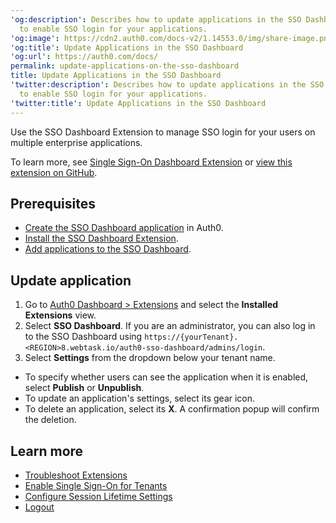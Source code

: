 ---
'og:description': Describes how to update applications in the SSO Dashboard Extension
  to enable SSO login for your applications.
'og:image': https://cdn2.auth0.com/docs-v2/1.14553.0/img/share-image.png
'og:title': Update Applications in the SSO Dashboard
'og:url': https://auth0.com/docs/
permalink: update-applications-on-the-sso-dashboard
title: Update Applications in the SSO Dashboard
'twitter:description': Describes how to update applications in the SSO Dashboard Extension
  to enable SSO login for your applications.
'twitter:title': Update Applications in the SSO Dashboard
---
Use the SSO Dashboard Extension to manage <Tooltip tip="Single Sign-On (SSO): Service that, after a user logs into one applicaton, automatically logs that user in to other applications." cta="View Glossary" href="/docs/glossary?term=SSO">SSO</Tooltip> login for your users on multiple enterprise applications.

To learn more, see [Single Sign-On Dashboard Extension](/docs/customize/extensions/single-sign-on-dashboard-extension) or [view this extension on GitHub](https://github.com/auth0-extensions/auth0-sso-dashboard-extension).

## Prerequisites

* [Create the SSO Dashboard application](/docs/customize/extensions/single-sign-on-dashboard-extension/create-sso-dashboard-application) in Auth0.
* [Install the SSO Dashboard Extension](/docs/customize/extensions/single-sign-on-dashboard-extension/install-sso-dashboard-extension).
* [Add applications to the SSO Dashboard](/docs/customize/extensions/single-sign-on-dashboard-extension/add-applications-to-the-sso-dashboard).

## Update application

1. Go to [Auth0 Dashboard > Extensions](https://manage.auth0.com/#/extensions) and select the **Installed Extensions** view.
2. Select **SSO Dashboard**.
   If you are an administrator, you can also log in to the SSO Dashboard using `https://{yourTenant}.<REGION>8.webtask.io/auth0-sso-dashboard/admins/login`.
3. Select **Settings** from the dropdown below your tenant name.

* To specify whether users can see the application when it is enabled, select **Publish** or **Unpublish**.
* To update an application's settings, select its gear icon.
* To delete an application, select its **X**. A confirmation popup will confirm the deletion.

## Learn more

* [Troubleshoot Extensions](/docs/troubleshoot/integration-extensibility-issues/troubleshoot-extensions)
* [Enable Single Sign-On for Tenants](/docs/get-started/tenant-settings/enable-sso-for-legacy-tenants)
* [Configure Session Lifetime Settings](/docs/manage-users/sessions/configure-session-lifetime-settings)
* [Logout](/docs/authenticate/login/logout)